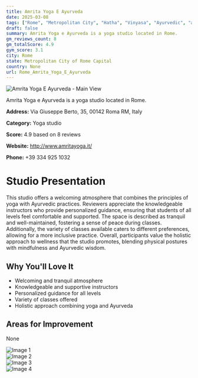 ```yaml
---
title: Amrita Yoga E Ayurveda
date: 2025-03-08
tags: ["Rome", "Metropolitan City", "Hatha", "Vinyasa", "Ayurvedic", "atmosphere", "holistic", "Rome"]  
draft: false
summary: Amrita Yoga e Ayurveda is a yoga studio located in Rome.
gm_reviews_count: 8
gm_totalScore: 4.9
gym_score: 3.1
city: Rome
state: Metropolitan City of Rome Capital
country: None
url: Rome_Amrita_Yoga_E_Ayurveda
---
```


<div className="aspect-[16/9] relative my-8">
  <img 
    src="https://lh5.googleusercontent.com/p/AF1QipNcTyOcVD2YJRgjkjUZOyt1XwHWxRO1SBMVHLmm=w1920-h1080-k-no"
    alt="Amrita Yoga E Ayurveda - Main View"
    className="object-cover absolute inset-0 w-full h-full rounded-lg"
  />
</div>

Amrita Yoga e Ayurveda is a yoga studio located in Rome.

**Address:** Via Giuseppe Berto, 35, 00142 Roma RM, Italy

**Category:** Yoga studio

**Score:** 4.9 based on 8 reviews

**Website:** http://www.amritayoga.it/

**Phone:** +39 334 925 1032

# Studio Presentation

This studio offers a welcoming atmosphere that combines the principles of yoga with Ayurvedic practices. Reviewers appreciate the knowledgeable instructors who provide personalized guidance, ensuring that students of all levels feel comfortable and supported. The space is described as tranquil and well-maintained, fostering a sense of peace during classes. Additionally, the variety of classes available caters to different preferences, allowing for a more inclusive practice. Overall, participants value the holistic approach to wellness that the studio promotes, blending physical postures with mindfulness and Ayurvedic wisdom.



## Why You'll Love It

- Welcoming and tranquil atmosphere
- Knowledgeable and supportive instructors
- Personalized guidance for all levels
- Variety of classes offered
- Holistic approach combining yoga and Ayurveda

## Areas for Improvement

None

<div className="grid grid-cols-1 xl:grid-cols-2 gap-4 my-8">
<div className="aspect-[4/3] relative"><img src="https://lh5.googleusercontent.com/p/AF1QipPef1pvkSTachalUVs490UWw5rUpOxgLypuvvgW=w1920-h1080-k-no" alt="Image 1" className="object-cover absolute inset-0 w-full h-full rounded-lg" /></div>
<div className="aspect-[4/3] relative"><img src="https://lh5.googleusercontent.com/p/AF1QipNTSvzstLslUzD6040PPtkoXZCXKNZgqAFs_C3L=w1920-h1080-k-no" alt="Image 2" className="object-cover absolute inset-0 w-full h-full rounded-lg" /></div>
<div className="aspect-[4/3] relative"><img src="https://lh5.googleusercontent.com/p/AF1QipNfz3rGb3Az1UKYAqGCbgTKy4a42nipSMdIVs1z=w1920-h1080-k-no" alt="Image 3" className="object-cover absolute inset-0 w-full h-full rounded-lg" /></div>
<div className="aspect-[4/3] relative"><img src="https://lh5.googleusercontent.com/p/AF1QipMgYTkfulLrKinptdiVbCrJqAq95n1Afg-1QeoL=w1920-h1080-k-no" alt="Image 4" className="object-cover absolute inset-0 w-full h-full rounded-lg" /></div>
</div>